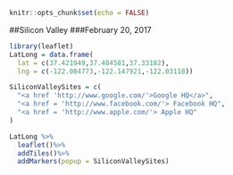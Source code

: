 

```{r setup, include=FALSE}
knitr::opts_chunk$set(echo = FALSE)
```


##Silicon Valley
###February 20, 2017
```{r warning = FALSE}
library(leaflet)
LatLong = data.frame(
  lat = c(37.421949,37.484581,37.33182),
  lng = c(-122.084773,-122.147921,-122.03118))

SiliconValleySites = c(
  "<a href 'http://www.google.com/'>Google HQ</a>",
  "<a href = 'http://www.facebook.com/'> Facebook HQ",
  "<a href = 'http://www.apple.com/'> Apple HQ"
)

LatLong %>%
  leaflet()%>%
  addTiles()%>%
  addMarkers(popup = SiliconValleySites)

```
